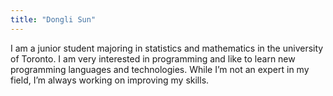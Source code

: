 ```yaml
---
title: "Dongli Sun"
---
```


I am a junior student majoring in statistics and mathematics in the university of Toronto. I am very interested in programming and like to learn new programming languages and technologies. While I'm not an expert in my field, I'm always working on improving my skills.